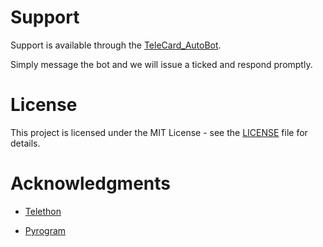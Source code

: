 # Support

Support is available through the [TeleCard_AutoBot](https://t.me/TeleCard_AutoBot).

Simply message the bot and we will issue a ticked and respond promptly.

# License

This project is licensed under the MIT License - see the [LICENSE](LICENSE) file for details.

# Acknowledgments

* [Telethon](https://telethon.dev)

* [Pyrogram](https://docs.pyrogram.org)







